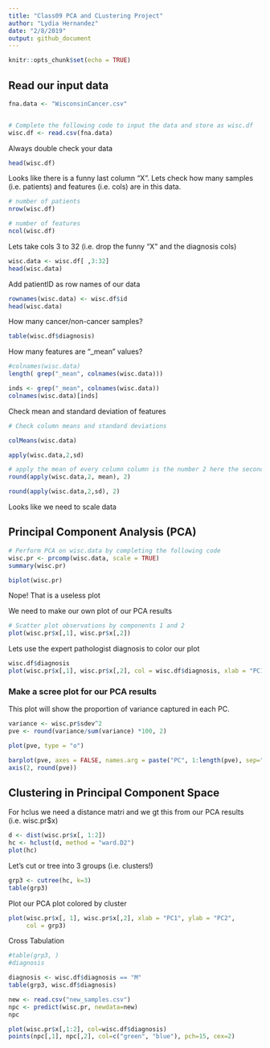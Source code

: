```yaml
---
title: "Class09 PCA and CLustering Project"
author: "Lydia Hernandez"
date: "2/8/2019"
output: github_document
---
```


```r
knitr::opts_chunk$set(echo = TRUE)
```

## Read our input data

```r
fna.data <- "WisconsinCancer.csv"


# Complete the following code to input the data and store as wisc.df
wisc.df <- read.csv(fna.data)
```
Always double check your data
```r
head(wisc.df)
```

Looks like there is a funny last column "X". Lets check how many samples (i.e. patients) and features (i.e. cols) are in this data.

```r
# number of patients
nrow(wisc.df)
```

```r
# number of features
ncol(wisc.df)
```

Lets take cols 3 to 32 (i.e. drop the funny "X" and the diagnosis cols)
```r
wisc.data <- wisc.df[ ,3:32]
head(wisc.data)
```

Add patientID as row names of our data

```r
rownames(wisc.data) <- wisc.df$id
head(wisc.data)
```

How many cancer/non-cancer samples?
```r
table(wisc.df$diagnosis)
```

How many features are "_mean" values?

```r
#colnames(wisc.data)
length( grep("_mean", colnames(wisc.data)))
```

```r
inds <- grep("_mean", colnames(wisc.data))
colnames(wisc.data)[inds]
```

Check mean and standard deviation of features
```r
# Check column means and standard deviations

colMeans(wisc.data)

apply(wisc.data,2,sd)
```

```r
# apply the mean of every column column is the number 2 here the second 2 is sig figs
round(apply(wisc.data,2, mean), 2)
```

```r
round(apply(wisc.data,2,sd), 2)
```

Looks like we need to scale data

## Principal Component Analysis (PCA)

```r
# Perform PCA on wisc.data by completing the following code
wisc.pr <- prcomp(wisc.data, scale = TRUE)
summary(wisc.pr)
```

```r
biplot(wisc.pr)
```

Nope! That is a useless plot

We need to make our own plot of our PCA results
```r
# Scatter plot observations by components 1 and 2
plot(wisc.pr$x[,1], wisc.pr$x[,2])
```

Lets use the expert pathologist diagnosis to color our plot

```r
wisc.df$diagnosis
plot(wisc.pr$x[,1], wisc.pr$x[,2], col = wisc.df$diagnosis, xlab = "PC1", ylab = "PC2")
```

### Make a scree plot for our PCA results

This plot will show the proportion of variance captured in each PC.

```r
variance <- wisc.pr$sdev^2
pve <- round(variance/sum(variance) *100, 2)
```

```r
plot(pve, type = "o")
```

```r
barplot(pve, axes = FALSE, names.arg = paste("PC", 1:length(pve), sep=""), las =2, ylab = "Proportion of Variance (%)")
axis(2, round(pve))
```

## Clustering in Principal Component Space

For hclus we need a distance matri and we gt this from our PCA results (i.e. wisc.pr$x)

```r
d <- dist(wisc.pr$x[, 1:2])
hc <- hclust(d, method = "ward.D2")
plot(hc)
```

Let's cut or tree into 3 groups (i.e. clusters!)

```r
grp3 <- cutree(hc, k=3)
table(grp3)
```

Plot our PCA plot colored by cluster

```r
plot(wisc.pr$x[, 1], wisc.pr$x[,2], xlab = "PC1", ylab = "PC2",
     col = grp3)
```


Cross Tabulation

```r
#table(grp3, )
#diagnosis

diagnosis <- wisc.df$diagnosis == "M"
table(grp3, wisc.df$diagnosis)
```

```r
new <- read.csv("new_samples.csv")
npc <- predict(wisc.pr, newdata=new)
npc
```


```r
plot(wisc.pr$x[,1:2], col=wisc.df$diagnosis)
points(npc[,1], npc[,2], col=c("green", "blue"), pch=15, cex=2)
```








